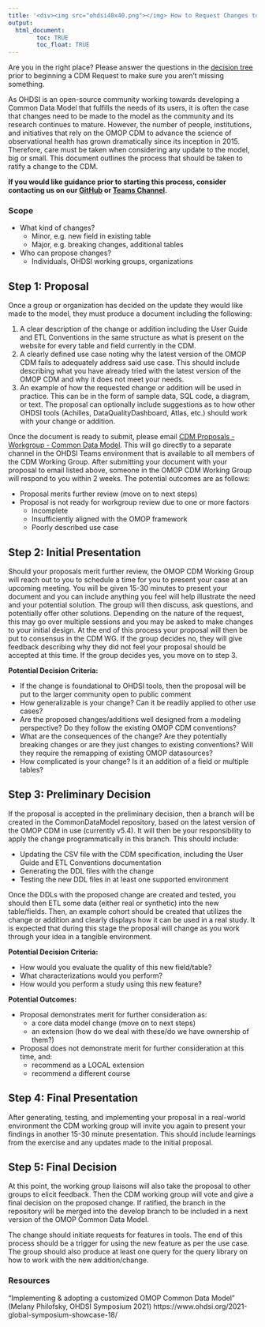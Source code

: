 ```yaml
---
title: '<div><img src="ohdsi40x40.png"></img> How to Request Changes to the CDM </div>'
output: 
  html_document:
        toc: TRUE
        toc_float: TRUE
---
```


Are you in the right place? Please answer the questions in the [decision tree](cdmDecisionTree.html) prior to beginning a CDM Request to make sure you aren't missing something. 

As OHDSI is an open-source community working towards developing a Common Data Model that fulfills the needs of its users, it is often the case that changes need to be made to the model as the community and its research continues to mature. However, the number of people, institutions, and initiatives that rely on the OMOP CDM to advance the science of observational health has grown dramatically since its inception in 2015. Therefore, care must be taken when considering any update to the model, big or small. This document outlines the process that should be taken to ratify a change to the CDM. 

**If you would like guidance prior to starting this process, consider contacting us on our [GitHub](https://github.com/OHDSI/CommonDataModel) or [Teams Channel](https://teams.microsoft.com/l/team/19%3a133f2b94b86a41a884d4a4d160610148%40thread.tacv2/conversations?groupId=a6f2c516-e568-4974-8f1e-a7bdc2f997c5&tenantId=a30f0094-9120-4aab-ba4c-e5509023b2d5).**


### Scope

- What kind of changes? 
  - Minor, e.g. new field in existing table
  - Major, e.g. breaking changes, additional tables
- Who can propose changes?
  - Individuals, OHDSI working groups, organizations

## Step 1: Proposal

Once a group or organization has decided on the update they would like made to the model, they must produce a document including the following:

1. A clear description of the change or addition including the User Guide and ETL Conventions in the same structure as what is present on the website for every table and field currently in the CDM.
2. A clearly defined use case noting why the latest version of the OMOP CDM fails to adequately address said use case. This should include describing what you have already tried with the latest version of the OMOP CDM and why it does not meet your needs.
3. An example of how the requested change or addition will be used in practice. This can be in the form of sample data, SQL code, a diagram, or text. The proposal can optionally include suggestions as to how other OHDSI tools (Achilles, DataQualityDashboard, Atlas, etc.) should work with your change or addition. 

Once the document is ready to submit, please email [CDM Proposals - Workgroup - Common Data Model](mailto:a58abde7.ohdsi.org@amer.teams.ms). This will go directly to a separate channel in the OHDSI Teams environment that is available to all members of the CDM Working Group.
After submitting your document with your proposal to email listed above, someone in the OMOP CDM Working Group will respond to you within 2 weeks. The potential outcomes are as follows: 

- Proposal merits further review (move on to next steps)
- Proposal is not ready for workgroup review due to one or more factors
  - Incomplete
  - Insufficiently aligned with the OMOP framework
  - Poorly described use case

## Step 2: Initial Presentation

Should your proposals merit further review, the OMOP CDM Working Group will reach out to you to schedule a time for you to present your case at an upcoming meeting. You will be given 15-30 minutes to present your document and you can include anything you feel will help illustrate the need and your potential solution. The group will then discuss, ask questions, and potentially offer other solutions. Depending on the nature of the request, this may go over multiple sessions and you may be asked to make changes to your initial design. At the end of this process your proposal will then be put to consensus in the CDM WG. If the group decides no, they will give feedback describing why they did not feel your proposal should be accepted at this time. If the group decides yes, you move on to step 3. 

**Potential Decision Criteria:**

- If the change is foundational to OHDSI tools, then the proposal will be put to the larger community open to public comment
- How generalizable is your change? Can it be readily applied to other use cases?
- Are the proposed changes/additions well designed from a modeling perspective? Do they follow the existing OMOP CDM conventions?
- What are the consequences of the change? Are they potentially breaking changes or are they just changes to existing conventions? Will they require the remapping of existing OMOP datasources?
- How complicated is your change? Is it an addition of a field or multiple tables?

## Step 3: Preliminary Decision

If the proposal is accepted in the preliminary decision, then a branch will be created in the CommonDataModel repository, based on the latest version of the OMOP CDM in use (currently v5.4). It will then be your responsibility to apply the change programmatically in this branch.  This should include:

- Updating the CSV file with the CDM specification, including the User Guide and ETL Conventions documentation
- Generating the DDL files with the change
- Testing the new DDL files in at least one supported environment

Once the DDLs with the proposed change are created and tested, you should then ETL some data (either real or synthetic) into the new table/fields. Then, an example cohort should be created that utilizes the change or addition and clearly displays how it can be used in a real study. It is expected that during this stage the proposal will change as you work through your idea in a tangible environment.   

**Potential Decision Criteria:**

- How would you evaluate the quality of this new field/table?
- What characterizations would you perform?
- How would you perform a study using this new feature?

**Potential Outcomes:**

- Proposal demonstrates merit for further consideration as:
  - a core data model change (move on to next steps)
  - an extension (how do we deal with these/do we have ownership of them?)
- Proposal does not demonstrate merit for further consideration at this time, and:
  - recommend as a LOCAL extension
  - recommend a different course

## Step 4: Final Presentation

After generating, testing, and implementing your proposal in a real-world environment the CDM working group will invite you again to present your findings in another 15-30 minute presentation. This should include learnings from the exercise and any updates made to the initial proposal. 

## Step 5: Final Decision

At this point, the working group liaisons will also take the proposal to other groups to elicit feedback. Then the CDM working group will vote and give a final decision on the proposed change. If ratified, the branch in the repository will be merged into the develop branch to be included in a next version of the OMOP Common Data Model.   

The change should initiate requests for features in tools. The end of this process should be a trigger for using the new feature as per the use case. The group should also produce at least one query for the query library on how to work with the new addition/change. 

### Resources

“Implementing & adopting a customized OMOP Common Data Model” (Melany Philofsky, OHDSI Symposium 2021) https://www.ohdsi.org/2021-global-symposium-showcase-18/

